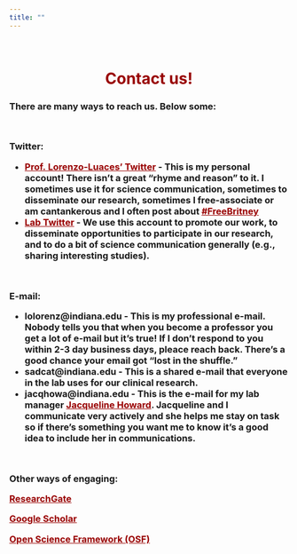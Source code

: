 ```yaml
---
title: ""
---
```


<style>

a:link {
  color: #990000;
}

a:visited {
  color: #990000;
}

a:hover {
  color: #A7A9AB;
}

a:active {
  color: #990000;
}
</style>

<br>


<center>
<h1 style="color:#990000">**Contact us!**</h1>
</center>

<h3>

There are many ways to reach us. Below some:

<br>

**Twitter**: 

- [**Prof. Lorenzo-Luaces' Twitter**](https://twitter.com/lluaces) - This is my personal account! There isn't a great "rhyme and reason" to it. I sometimes use it for science communication, sometimes to disseminate our research, sometimes I free-associate or am cantankerous and I often post about [#FreeBritney](https://en.wikipedia.org/wiki/Britney_Spears_conservatorship_dispute) 
- [**Lab Twitter**](https://twitter.com/sadcat_labiu) - We use this account to promote our work, to disseminate opportunities to participate in our research, and to do a bit of science communication generally (e.g., sharing interesting studies).

<br>

**E-mail**: 

- **lolorenz@indiana.edu** - This is my professional e-mail. Nobody tells you that when you become a professor you get a **lot** of e-mail but it's true! If I don't respond to you within 2-3 day business days, pleace reach back. There's a good chance your email got "lost in the shuffle."
- **sadcat@indiana.edu** - This is a **shared** e-mail that everyone in the lab uses for our clinical research.
- **jacqhowa@indiana.edu** - This is the e-mail for my lab manager [**Jacqueline Howard**](https://lluaces1.github.io/people.html). Jacqueline and I communicate very actively and she helps me stay on task so if there's something you want me to know it's a good idea to include her in communications.

<br>

**Other ways of engaging**:

[ResearchGate](https://www.researchgate.net/profile/Lorenzo-Lorenzo-Luaces)

[Google Scholar](https://scholar.google.com/citations?user=spa-J5kAAAAJ&hl=en&oi=ao) 

[Open Science Framework (OSF)](https://osf.io/ft5pb/)

</h3>
